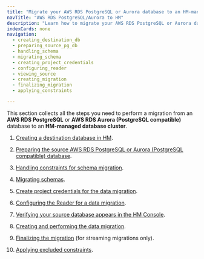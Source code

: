 ```yaml
---
title: "Migrate your AWS RDS PostgreSQL or Aurora database to an HM-managed database"
navTitle: "AWS RDS PostgreSQL/Aurora to HM"
description: "Learn how to migrate your AWS RDS PostgreSQL or Aurora database to an HM-managed database."
indexCards: none
navigation: 
  - creating_destination_db
  - preparing_source_pg_db
  - handling_schema
  - migrating_schema
  - creating_project_credentials
  - configuring_reader
  - viewing_source
  - creating_migration
  - finalizing_migration
  - applying_constraints

---
```


This section collects all the steps you need to perform a migration from an **AWS RDS PostgreSQL** or **AWS RDS Aurora (PostgreSQL compatible)** database to an **HM-managed database cluster**.

1.  [Creating a destination database in HM](creating_destination_db).

1.  [Preparing the source AWS RDS PostgreSQL or Aurora (PostgreSQL compatible) database](preparing_source_pg_db). 

1.  [Handling constraints for schema migration](handling_schema). 

1.  [Migrating schemas](migrating_schema). 

1.  [Create project credentials for the data migration](creating_project_credentials). 

1.  [Configuring the Reader for a data migration](configuring_reader). 

1.  [Verifying your source database appears in the HM Console](viewing_source).

1.  [Creating and performing the data migration](creating_migration). 

1.  [Finalizing the migration](finalizing_migration) (for streaming migrations only).

1.  [Applying excluded constraints](applying_constraints). 


